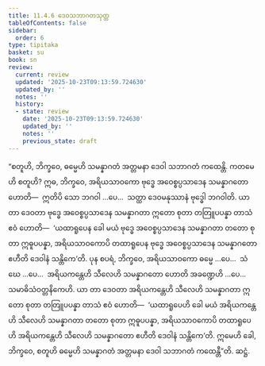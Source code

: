 ```yaml
---
title: 11.4.6 ဒေဝသဘာဂတသုတ္တ
tableOfContents: false
sidebar:
  order: 6
type: tipitaka
basket: su
book: sn
review:
  current: review
  updated: '2025-10-23T09:13:59.724630'
  updated_by: ''
  notes: ''
  history:
  - state: review
    date: '2025-10-23T09:13:59.724630'
    updated_by: ''
    notes: ''
    previous_state: draft
---
```



<ReviewStatus review={frontmatter.review} showDetails={true} />

<HypothesisAnnotation frontmatter={frontmatter} />

<DynamicBreadcrumb />

<Division number="1032" book="sn" e="ch" v="18" p="433">

<Paragraph number="2019" book="sn">
“စတူဟိ, ဘိက္ခဝေ, ဓမ္မေဟိ သမန္နာဂတံ အတ္တမနာ ဒေဝါ သဘာဂတံ ကထေန္တိ. ကတမေဟိ စတူဟိ? ဣဓ, ဘိက္ခဝေ, အရိယသာဝကော ဗုဒ္ဓေ အဝေစ္စပ္ပသာဒေန သမန္နာဂတော ဟောတိ—  ဣတိပိ သော ဘဂဝါ …ပေ…  သတ္ထာ ဒေဝမနုဿာနံ ဗုဒ္ဓေါ ဘဂဝါတိ. ယာ တာ ဒေဝတာ ဗုဒ္ဓေ အဝေစ္စပ္ပသာဒေန သမန္နာဂတာ ဣတော စုတာ တတြူပပန္နာ တာသံ ဧဝံ ဟောတိ—  ‘ယထာရူပေန ခေါ မယံ ဗုဒ္ဓေ အဝေစ္စပ္ပသာဒေန သမန္နာဂတာ တတော စုတာ ဣဓူပပန္နာ, အရိယသာဝကောပိ တထာရူပေန ဗုဒ္ဓေ အဝေစ္စပ္ပသာဒေန သမန္နာဂတော ဧဟီတိ ဒေဝါနံ သန္တိကေ’တိ.
</Paragraph>

<Paragraph number="2020" book="sn">
ပုန စပရံ, ဘိက္ခဝေ, အရိယသာဝကော ဓမ္မေ …ပေ…  သံဃေ …ပေ…  အရိယကန္တေဟိ သီလေဟိ သမန္နာဂတော ဟောတိ အခဏ္ဍေဟိ …ပေ…  သမာဓိသံဝတ္တနိကေဟိ. ယာ တာ ဒေဝတာ အရိယကန္တေဟိ သီလေဟိ သမန္နာဂတာ ဣတော စုတာ တတြူပပန္နာ တာသံ ဧဝံ ဟောတိ—  ‘ယထာရူပေဟိ ခေါ မယံ အရိယကန္တေဟိ သီလေဟိ သမန္နာဂတာ တတော စုတာ ဣဓူပပန္နာ, အရိယသာဝကောပိ တထာရူပေဟိ အရိယကန္တေဟိ သီလေဟိ သမန္နာဂတော ဧဟီတိ ဒေဝါနံ သန္တိကေ’တိ. ဣမေဟိ ခေါ, ဘိက္ခဝေ, စတူဟိ ဓမ္မေဟိ သမန္နာဂတံ အတ္တမနာ ဒေဝါ သဘာဂတံ ကထေန္တီ”တိ.

</Paragraph>
</Division>

<Paragraph number="2021" type="center" book="sn">
ဆဋ္ဌံ.
</Paragraph>